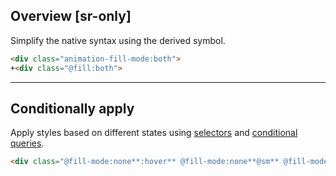 ## Overview [sr-only]
<Overview/>

Simplify the native syntax using the derived symbol.
```html
<div class="animation-fill-mode:both">
+<div class="@fill:both">
```

---

## Conditionally apply
Apply styles based on different states using [selectors](/guide/state-selectors) and [conditional queries](/guide/conditional-queries).
```html
<div class="@fill-mode:none**:hover** @fill-mode:none**@sm** @fill-mode:none**@dark** @fill-mode:none**@print**">…</div>
```

